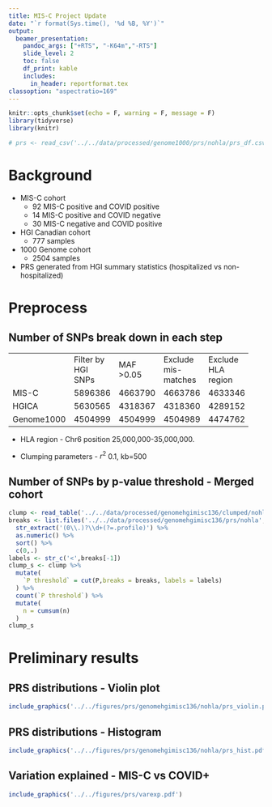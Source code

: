 ```yaml
---
title: MIS-C Project Update 
date: "`r format(Sys.time(), '%d %B, %Y')`"
output: 
  beamer_presentation: 
    pandoc_args: ["+RTS", "-K64m","-RTS"]
    slide_level: 2
    toc: false
    df_print: kable
    includes:
      in_header: reportformat.tex
classoption: "aspectratio=169"
---
```


```r
knitr::opts_chunk$set(echo = F, warning = F, message = F)
library(tidyverse)
library(knitr)
```

```r
# prs <- read_csv('../../data/processed/genome1000/prs/nohla/prs_df.csv')
```

# Background

- MIS-C cohort
    * 92 MIS-C positive and COVID positive
    * 14 MIS-C positive and COVID negative
    * 30 MIS-C negative and COVID positive

- HGI Canadian cohort
    * 777 samples
    
- 1000 Genome cohort
    * 2504 samples
    
- PRS generated from HGI summary statistics (hospitalized vs non-hospitalized)



# Preprocess

## Number of SNPs break down in each step
+------------+-----------+----------+-------------+------------+---------+----------+
|            | Filter by | MAF      | Exclude     | Exclude    | Merged  | After    |
|            | HGI SNPs  | >0.05    | mis-matches | HLA region |         | clumping |
+------------+-----------+----------+-------------+------------+---------+----------+
| MIS-C      | 5896386   | 4663790  | 4663786     | 4633346    |         |          |
+------------+-----------+----------+-------------+------------+---------+----------+
| HGICA      | 5630565   | 4318367  | 4318360     | 4289152    | 3921924 | 144086   |
+------------+-----------+----------+-------------+------------+---------+----------+
| Genome1000 | 4504999   | 4504999  | 4504989     | 4474762    |         |          |
+------------+-----------+----------+-------------+------------+---------+----------+


- HLA region - Chr6 position 25,000,000-35,000,000.

- Clumping parameters - $r^2$ 0.1, kb=500


## Number of SNPs by p-value threshold - Merged cohort


```r
clump <- read_table('../../data/processed/genomehgimisc136/clumped/nohla/clump.clumped',col_names = T)
breaks <- list.files('../../data/processed/genomehgimisc136/prs/nohla',pattern = '*.profile$',full.names = T) %>% 
  str_extract('(0\\.)?\\d+(?=.profile)') %>% 
  as.numeric() %>% 
  sort() %>% 
  c(0,.)
labels <- str_c('<',breaks[-1])
clump_s <- clump %>% 
  mutate(
    `P threshold` = cut(P,breaks = breaks, labels = labels)
  ) %>% 
  count(`P threshold`) %>% 
  mutate(
    n = cumsum(n)
  )
clump_s
```


# Preliminary results

## PRS distributions - Violin plot

```r
include_graphics('../../figures/prs/genomehgimisc136/nohla/prs_violin.pdf')
```


## PRS distributions - Histogram

```r
include_graphics('../../figures/prs/genomehgimisc136/nohla/prs_hist.pdf')
```

## Variation explained - MIS-C vs COVID+

```r
include_graphics('../../figures/prs/varexp.pdf')
```
